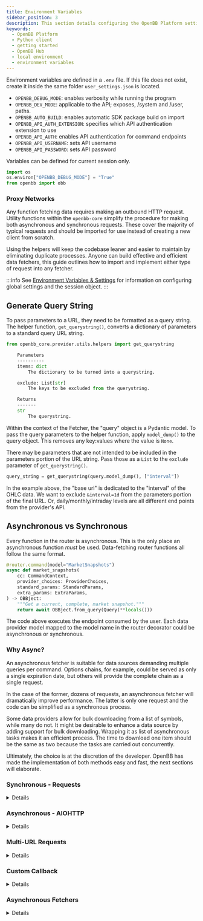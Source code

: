 ```yaml
---
title: Environment Variables
sidebar_position: 3
description: This section details configuring the OpenBB Platform settings and environment variables.
keywords:
  - OpenBB Platform
  - Python client
  - getting started
  - OpenBB Hub
  - local environment
  - environment variables
---
```



<HeadTitle title="User Settings & Environment Variables | OpenBB Platform Docs" />

Environment variables are defined in a `.env` file. If this file does not exist, create it inside the same folder `user_settings.json` is located.

- `OPENBB_DEBUG_MODE`: enables verbosity while running the program
- `OPENBB_DEV_MODE`: applicable to the API; exposes, /system and /user, paths.
- `OPENBB_AUTO_BUILD`: enables automatic SDK package build on import
- `OPENBB_API_AUTH_EXTENSION`: specifies which API authentication extension to use
- `OPENBB_API_AUTH`: enables API authentication for command endpoints
- `OPENBB_API_USERNAME`: sets API username
- `OPENBB_API_PASSWORD`: sets API password

Variables can be defined for current session only.

```python
import os
os.environ["OPENBB_DEBUG_MODE"] = "True"
from openbb import obb
````

### Proxy Networks


Any function fetching data requires making an outbound HTTP request. Utility functions within the `openbb-core` simplify the procedure for making both asynchronous and synchronous requests. These cover the majority of typical requests and should be imported for use instead of creating a new client from scratch.

Using the helpers will keep the codebase leaner and easier to maintain by eliminating duplicate processes. Anyone can build effective and efficient data fetchers, this guide outlines how to import and implement either type of request into any fetcher.

:::info
See [Environment Variables & Settings](/platform/settings_and_environment_variables#http) for information on configuring global settings and the session object.
:::

## Generate Query String

To pass parameters to a URL, they need to be formatted as a query string. The helper function, `get_querystring()`, converts a dictionary of parameters to a standard query URL string.

```python
from openbb_core.provider.utils.helpers import get_querystring
```

```python
    Parameters
    ----------
    items: dict
        The dictionary to be turned into a querystring.

    exclude: List[str]
        The keys to be excluded from the querystring.

    Returns
    -------
    str
        The querystring.
```

Within the context of the Fetcher, the "query" object is a Pydantic model. To pass the query parameters to the helper function, apply `model_dump()` to the query object. This removes any key:values where the value is `None`.

There may be parameters that are not intended to be included in the parameters portion of the URL string. Pass those as a `List` to the `exclude` parameter of `get_querystring()`.

```python
query_string = get_querystring(query.model_dump(), ["interval"])
```

In the example above, the "base url" is dedicated to the "interval" of the OHLC data. We want to exclude `&interval=1d` from the parameters portion of the final URL. Or, daily/monthly/intraday levels are all different end points from the provider's API.

## Asynchronous vs Synchronous

Every function in the router is asynchronous. This is the only place an asynchronous function *must* be used. Data-fetching router functions all follow the same format.

```python
@router.command(model="MarketSnapshots")
async def market_snapshots(
    cc: CommandContext,
    provider_choices: ProviderChoices,
    standard_params: StandardParams,
    extra_params: ExtraParams,
) -> OBBject:
    """Get a current, complete, market snapshot."""
    return await OBBject.from_query(Query(**locals()))
```

The code above executes the endpoint consumed by the user. Each data provider model mapped to the model name in the router decorator could be asynchronous or synchronous.

### Why Async?

An asynchronous fetcher is suitable for data sources demanding multiple queries per command. Options chains, for example, could be served as only a single expiration date, but others will provide the complete chain as a single request.

In the case of the former, dozens of requests, an asynchronous fetcher will dramatically improve performance. The latter is only one request and the code can be simplified as a synchronous process.

Some data providers allow for bulk downloading from a list of symbols, while many do not. It might be desirable to enhance a data source by adding support for bulk downloading. Wrapping it as list of asynchronous tasks makes it an efficient process. The time to download one item should be the same as two because the tasks are carried out concurrently.

Ultimately, the choice is at the discretion of the developer. OpenBB has made the implementation of both methods easy and fast, the next sections will elaborate.


### Synchronous - Requests
<details>
```python
from openbb_core.provider.utils import make_request
```

This function is an abstract helper to make requests from a URL with potential headers and parameters. It accepts `**kwargs` and returns a `requests.Response` object. If no headers are supplied, it will attempt to use a generic user-agent. Add headers as a dictionary to the `headers` parameter of the query.

All parameters of `requests.get` or `requests.post`are accessible and passed through as `**kwargs`.

```python

    Parameters
    ----------
    url : str
        Url to make the request to
    method : str, optional
        HTTP method to use.  Can be "GET" or "POST", by default "GET"
    timeout : int, optional
        Timeout in seconds, by default 10.  Can be overwritten by user setting, request_timeout

    Returns
    -------
    requests.Response
        Request response object

    Raises
    ------
    ValueError
        If invalid method is passed
```
</details>

### Asynchronous - AIOHTTP

<details>
Single-URL requests can be made asynchronously. The name of the function now starts with, `a`.

```python
from openbb_core.provider.utils.helpers import amake_request
```

This function uses the `aiohttp` client and accepts `kwargs`. It has a default callback function that assumes the content is `json`. No post-request object parsing is required, but this behaviour is overridden with the `response_callback` parameter.

```python
    Parameters
    ----------
    url : str
        Url to make the request to
    method : str, optional
        HTTP method to use.  Can be "GET" or "POST", by default "GET"
    timeout : int, optional
        Timeout in seconds, by default 10.  Can be overwritten by user setting, request_timeout
    response_callback : Callable[[ClientResponse, ClientSession], Awaitable[Union[dict, List[dict]]]], optional
        Async callback with response and session as arguments that returns the json, by default None
    session : ClientSession, optional
        Custom session to use for requests, by default None


    Returns
    -------
    Union[dict, List[dict]]
        Response json
```

:::tip
Don't forget to `await`!

```python
url = "https://someurlwithdata.profit"
response_json = await amake_requests(url)
```

Absent `await`, the response is a coroutine - a task waiting to be executed.

:::

</details>

### Multi-URL Requests
<details>
The helper function becomes plural, `amake_requests`, when fetching for a list of URLs. Under the hood, it is using `asyncio.gather` to perform the tasks concurrently. The same default callback function from `amake_request` exists, only here it appends the expected `json` output to a `List[Dict]`.

```python
from openbb_core.provider.utils.helpers import amake_requests
```

```python
    Parameters
    ----------
    urls : Union[str, List[str]]
        List of urls to make requests to
    method : Literal["GET", "POST"], optional
        HTTP method to use.  Can be "GET" or "POST", by default "GET"
    timeout : int, optional
        Timeout in seconds, by default 10.  Can be overwritten by user setting, request_timeout
    response_callback : Callable[[ClientResponse, ClientSession], Awaitable[Union[dict, List[dict]]]], optional
        Async callback with response and session as arguments that returns the json, by default None
    session : ClientSession, optional
        Custom session to use for requests, by default None

    Returns
    -------
    Union[dict, List[dict]]
        Response json
```
</details>

### Custom Callback
<details>
Customize the response parsing by creating a specific callback function. The example below is a method for converting CSV data to a dictionary and appending it to a list.

```python
from io import StringIO
from typing import Any
from pandas import DataFrame

results = []

async def response_callback(response, _: Any):
    """Callback for HTTP Client Response."""
    response = await response.text()
    data = DataFrame(StringIO(response), skiprows=2)
    results.append(data.to_dict("records"))
```
</details>


### Asynchronous Fetchers
<details>
When a Fetcher is asynchronous, the `extract_data` static method needs to be defined accordingly - `aextract_data` instead of `extract_data`.

```python
    @staticmethod
    async def aextract_data(
        query: SourceModelQueryParams,
        credentials: Optional[Dict[str, str]],
        **kwargs: Any,
    ) -> List[Dict]:
```

These helper functions simplify and standardize the majority of HTTP requests.

They are starting points for building or modifying data provider extensions, and they can also be imported as a standalone utility within any Python session.
</details>

